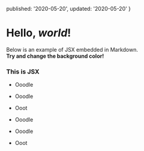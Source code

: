   published: '2020-05-20',
  updated: '2020-05-20'
}

# Hello, *world*!

Below is an example of JSX embedded in Markdown. <br /> **Try and change
the background color!**

<div style={{ padding: '20px', backgroundColor: 'tomato' }}>
  <h3>This is JSX</h3>
</div>

- Ooodle
- Ooodle
- Ooot

- Ooodle
- Ooodle
- Ooot